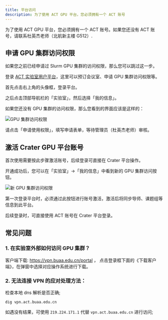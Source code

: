```yaml
---
title: 平台访问
description: 为了使用 ACT GPU 平台，您必须拥有一个 ACT 账号
---
```


为了使用 ACT GPU 平台，您必须拥有一个 ACT 账号。如果您还没有 ACT 账号，请联系杜英杰老师（北航新主楼 G512）.

## 申请 GPU 集群访问权限

<Callout>

如果您之前已经申请过 Slurm GPU 集群的访问权限，那么您可以跳过这一步。

</Callout>

登录 [ACT 实验室用户平台](https://user.act.buaa.edu.cn/)，这里可以预订会议室、申请 GPU 集群访问权限等。

首先点击右上角的头像框，登录平台。

之后点击顶部导航栏的「实验室」，然后选择「我的信息」。

如果您还没有 GPU 集群的访问权限，那么您看到的界面应该是这样的：

![GPU 集群访问权限](./images/no-access-to-gpu.webp)

请点击「申请使用权限」，填写申请表单，等待管理员（杜英杰老师）审核。

## 激活 Crater GPU 平台账号

<Callout>

首次使用需要按此步骤激活账号，后续登录可直接在 Crater 平台操作。

</Callout>

开通成功后，您可以在「实验室」->「我的信息」中看到新的 GPU 集群访问按钮。

![新 GPU 集群访问权限](./images/new-access-to-gpu.webp)

第一次登录平台时，必须通过此按钮进行账号激活，激活后将同步导师、课题组等信息到此平台。

后续登录时，可直接使用 ACT 账号在 Crater 平台登录。

## 常见问题

### 1. 在实验室外部如何访问 GPU 集群？

客户端下载: https://vpn.buaa.edu.cn/portal ，
点击登录框下面的《下载客户端》，在弹窗中选择对应操作系统进行下载。

### 2. 无法连接 VPN 的应对处理方法：

检查本地 dns 解析是否正确;

```
dig vpn.act.buaa.edu.cn
```

如遇没有结果，可使用 `219.224.171.1` 代替 `vpn.act.buaa.edu.cn` 进行访问;

